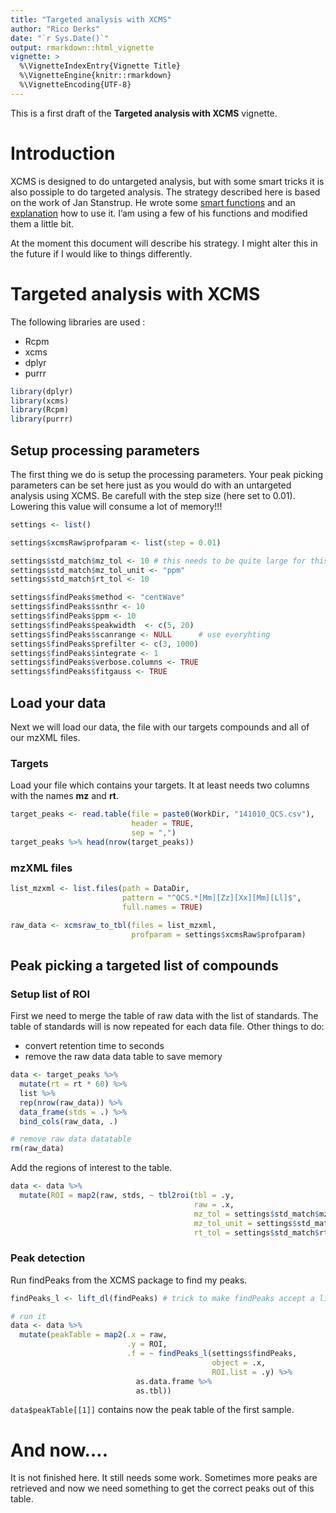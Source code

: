 ```yaml
---
title: "Targeted analysis with XCMS"
author: "Rico Derks"
date: "`r Sys.Date()`"
output: rmarkdown::html_vignette
vignette: >
  %\VignetteIndexEntry{Vignette Title}
  %\VignetteEngine{knitr::rmarkdown}
  %\VignetteEncoding{UTF-8}
---
```


This is a first draft of the **Targeted analysis with XCMS** vignette.

# Introduction

XCMS is designed to do untargeted analysis, but with some smart tricks it is also possiple to do 
targeted analysis. The strategy described here is based on the work of Jan Stanstrup. He wrote some
[smart functions](https://github.com/stanstrup/QC4Metabolomics) and an 
[explanation](https://cdn.rawgit.com/stanstrup/QC4Metabolomics/master/MetabolomiQCsR/inst/doc/standard_stats.html) 
how to use it. I'am using a few of his functions and modified them a little bit.

At the moment this document will describe his strategy. I might alter this in the future if I would
like to things differently.

# Targeted analysis with XCMS

The following libraries are used :

* Rcpm
* xcms
* dplyr
* purrr

```r
library(dplyr)
library(xcms)
library(Rcpm)
library(purrr)
```


## Setup processing parameters

The first thing we do is setup the processing parameters. Your peak picking parameters can be set here just as you would do with an untargeted 
analysis using XCMS. Be carefull with the step size (here set to 0.01). Lowering this value will consume a lot of memory!!!

```r
settings <- list()

settings$xcmsRaw$profparam <- list(step = 0.01)

settings$std_match$mz_tol <- 10 # this needs to be quite large for this strategy to work. Only scans inside this is used AFAIK. The centwave ppm setting will limit appropiately
settings$std_match$mz_tol_unit <- "ppm"
settings$std_match$rt_tol <- 10

settings$findPeaks$method <- "centWave"
settings$findPeaks$snthr <- 10
settings$findPeaks$ppm <- 10
settings$findPeaks$peakwidth  <- c(5, 20)
settings$findPeaks$scanrange <- NULL      # use everyhting
settings$findPeaks$prefilter <- c(3, 1000)
settings$findPeaks$integrate <- 1
settings$findPeaks$verbose.columns <- TRUE
settings$findPeaks$fitgauss <- TRUE
```

## Load your data

Next we will load our data, the file with our targets compounds and all of our mzXML files.

### Targets

Load your file which contains your targets. It at least needs two columns with the names **mz** and **rt**. 

```r
target_peaks <- read.table(file = paste0(WorkDir, "141010_QCS.csv"),
                           header = TRUE,
                           sep = ",")
target_peaks %>% head(nrow(target_peaks))
```

### mzXML files

```r
list_mzxml <- list.files(path = DataDir,
                         pattern = "^QCS.*[Mm][Zz][Xx][Mm][Ll]$",
                         full.names = TRUE)

raw_data <- xcmsraw_to_tbl(files = list_mzxml,
                           profparam = settings$xcmsRaw$profparam)
```

## Peak picking a targeted list of compounds

### Setup list of ROI

First we need to merge the table of raw data with the list of standards. The table of standards will is now repeated for each data file. Other things to do:

* convert retention time to seconds
* remove the raw data data table to save memory

```r
data <- target_peaks %>% 
  mutate(rt = rt * 60) %>%
  list %>%
  rep(nrow(raw_data)) %>%
  data_frame(stds = .) %>%
  bind_cols(raw_data, .)

# remove raw data datatable
rm(raw_data)
```

Add the regions of interest to the table.

```r
data <- data %>%
  mutate(ROI = map2(raw, stds, ~ tbl2roi(tbl = .y, 
                                         raw = .x, 
                                         mz_tol = settings$std_match$mz_tol,
                                         mz_tol_unit = settings$std_match$mz_tol_unit,
                                         rt_tol = settings$std_match$rt_tol)))
```


### Peak detection

Run findPeaks from the XCMS package to find my peaks.

```r
findPeaks_l <- lift_dl(findPeaks) # trick to make findPeaks accept a list of arguments.

# run it
data <- data %>%
  mutate(peakTable = map2(.x = raw, 
                          .y = ROI, 
                          .f = ~ findPeaks_l(settings$findPeaks,
                                             object = .x,
                                             ROI.list = .y) %>% 
                            as.data.frame %>% 
                            as.tbl))
```

`data$peakTable[[1]]` contains now the peak table of the first sample. 

# And now....

It is not finished here. It still needs some work. Sometimes more peaks are retrieved and now we need 
something to get the correct peaks out of this table.